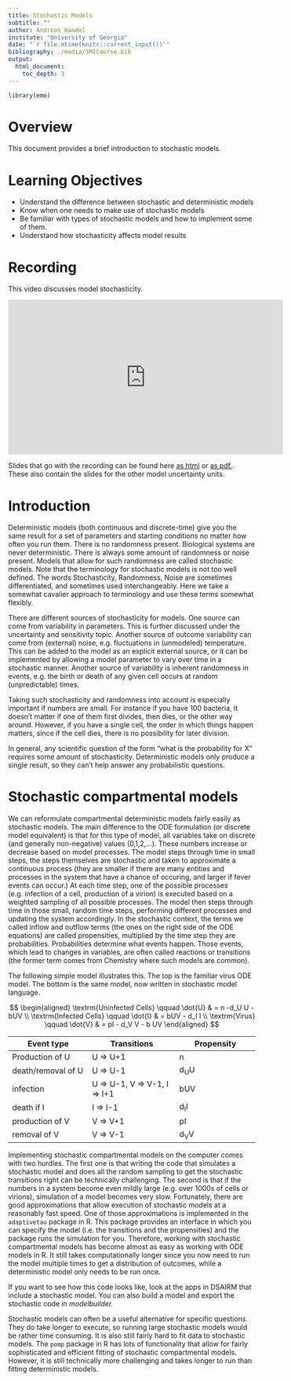 ```yaml
---
title: Stochastic Models
subtitle: ""
author: Andreas Handel
institute: "University of Georgia"
date: "`r file.mtime(knitr::current_input())`"
bibliography: ./media/SMICourse.bib
output: 
  html_document:
    toc_depth: 3
---
```


```r
library(emo)
```



# Overview
This document provides a brief introduction to stochastic models.

# Learning Objectives
* Understand the difference between stochastic and deterministic models
* Know when one needs to make use of stochastic models
* Be familiar with types of stochastic models and how to implement some of them.
* Understand how stochasticity affects model results 


# Recording
This video discusses model stochasticity.

<p>
<iframe width="560" height="315" src="https://www.youtube.com/embed/qfzeMYPr454" frameborder="0" allow="accelerometer; autoplay; encrypted-media; gyroscope; picture-in-picture" allowfullscreen></iframe>
</p>

Slides that go with the recording can be found here [as html](./slides/Uncertainty_in_Models_Slides.html) or [as pdf.](./slides/Uncertainty_in_Models_Slides.pdf). These also contain the slides for the other model uncertainty units.


# Introduction 

Deterministic models (both continuous and discrete-time) give you the same result for a set of parameters and starting conditions no matter how often you run them. There is no randomness present. Biological systems are never deterministic. There is always some amount of randomness or noise present. Models that allow for such randomness are called stochastic models. Note that the terminology for stochastic models is not too well defined. The words Stochasticity, Randomness, Noise are sometimes differentiated, and sometimes used interchangeably. Here we take a somewhat cavalier approach to terminology and use these terms somewhat flexibly.

There are different sources of stochasticity for models. One source can come from variability in parameters. This is further discussed under the uncertainty and sensitivity topic. Another source of outcome variability can come from (external) noise, e.g. fluctuations in (unmodeled) temperature. This can be added to the model as an explicit external source, or it can be implemented by allowing a model parameter to vary over time in a stochastic manner. Another source of variability is inherent randomness in events, e.g. the birth or death of any given cell occurs at random (unpredictable) times.

Taking such stochasticity and randomness into account is especially important if numbers are small. For instance if you have 100 bacteria, it doesn't matter if one of them first divides, then dies, or the other way around. However, if you have a single cell, the order in which things happen matters, since if the cell dies, there is no possibility for later division. 

In general, any scientific question of the form "what is the probability for X" requires some amount of stochasticity. Deterministic models only produce a single result, so they can't help answer any probabilistic questions.


# Stochastic compartmental models
We can reformulate compartmental deterministic models fairly easily as stochastic models. 
The main difference to the ODE formulation (or discrete model equivalent) is that for this type of model, all variables take on discrete (and generally non-negative) values (0,1,2,...). These numbers increase or decrease based on model processes. The model steps through time in small steps, the steps themselves are stochastic and taken to approximate a continuous process (they are smaller if there are many entities and processes in the system that have a chance of occuring, and larger if fever events can occur.) At each time step, one of the possible processes (e.g. infection of a cell, production of a virion) is executed based on a weighted sampling of all possible processes. The model then steps through time in those small, random time steps, performing different processes and updating the system accordingly. In the stochastic context, the terms we called inflow and outflow terms (the ones on the right side of the ODE equations) are called propensities, multiplied by the time step they are probabilities. Probabilities determine what events happen. Those events, which lead to changes in variables, are often called reactions or transitions (the former term comes from Chemistry where such models are common).

The following simple model illustrates this. The top is the familiar virus ODE model. The bottom is the same model, now written in stochastic model language.


$$
\begin{aligned}
\textrm{Uninfected Cells} \qquad \dot{U} & = n -d_U U - bUV \\
\textrm{Infected Cells} \qquad \dot{I} & =  bUV - d_I I \\     
\textrm{Virus} \qquad  \dot{V} & =  pI - d_V V -  b UV 
\end{aligned}
$$

Event type              |  Transitions                  |   Propensity      |
----------              |  -----------                  |   ----------      |
Production of U         |  U => U+1                     |   n            |
death/removal of U      |  U => U-1                     |   d~U~U           |
infection               |  U => U-1, V => V-1, I => I+1 |   bUV           |
death if I              |  I => I-1                     |   d~I~I          |
production of V         |  V => V+1                     |   pI          |
removal of V            |  V => V-1                     |   d~V~V          | 


Implementing stochastic compartmental models on the computer comes with two hurdles. The first one is that writing the code that simulates a stochastic model and does all the random sampling to get the stochastic transitions right can be technically challenging. The second is that if the numbers in a system become even mildly large (e.g. over 1000s of cells or virions), simulation of a model becomes very slow. Fortunately, there are good approximations that allow execution of stochastic models at a reasonably fast speed. One of those approximations is implemented in the `adaptivetau` package in R. This package provides an interface in which you can specify the model (i.e. the transitions and the propensities) and the package runs the simulation for you. Therefore, working with stochastic compartmental models has become almost as easy as working with ODE models in R. It still takes computationally longer since you now need to run the model multiple times to get a distribution of outcomes, while a deterministic model only needs to be run once. 

If you want to see how this code looks like, look at the apps in DSAIRM that include a stochastic model. You can also build a model and export the stochastic code in _modelbuilder._

Stochastic models can often be a useful alternative for specific questions. They do take longer to execute, so running large stochastic models would be rather time consuming. It is also still fairly hard to fit data to stochastic models. The `pomp` package in R has lots of functionality that allow for fairly sophisticated and efficient fitting of stochastic compartmental models. However, it is still technically more challenging and takes longer to run than fitting deterministic models.



